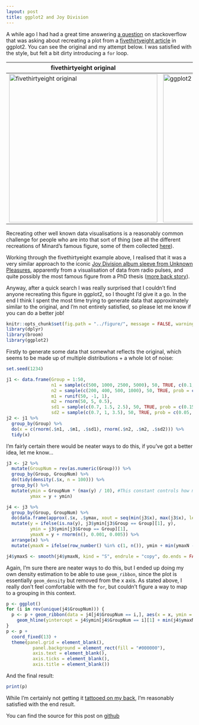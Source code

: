```yaml
---
layout: post
title: ggplot2 and Joy Division
---
```


A while ago I had had a great time answering [a question](http://stackoverflow.com/questions/33619980/spread-out-density-plots-with-ggplot/33620860#33620860) on stackoverflow that was asking about recreating a plot from a [fivethirtyeight article](http://fivethirtyeight.com/features/the-most-conservative-and-most-liberal-elite-law-schools/?ex_cid=538twitter) in ggplot2. You can see the original and my attempt below. I was satisfied with the style, but felt a bit dirty introducing a `for` loop.

fivethirtyeight original | ggplot2 version
|-------------------------|-------------------|
<img src="https://espnfivethirtyeight.files.wordpress.com/2014/12/roeder-feature-lawschools1.png?w=575" alt="fivethirtyeight original" style="height: 400px;"/> | <img src="http://i.stack.imgur.com/jT65k.png" alt="ggplot2 version" style="height: 400px;"/>

Recreating other well known data visualisations is a reasonably common challenge for people who are into that sort of thing (see all the different recreations of Minard's famous figure, some of them collected [here](http://www.datavis.ca/gallery/re-minard.php)).

Working through the fivethirtyeight example above, I realised that it was a very similar approach to the iconic [Joy Division album sleeve from Unknown Pleasures](https://en.wikipedia.org/wiki/Unknown_Pleasures), apparently from a visualisation of data from radio pulses, and quite possibly the most famous figure from a PhD thesis ([more back story](http://thecreatorsproject.vice.com/blog/the-story-behind-joy-divisions-iconic-iunknown-pleasuresi-album-cover)).

Anyway, after a quick search I was really surprised that I couldn't find anyone recreating this figure in ggplot2, so I thought I'd give it a go. In the end I think I spent the most time trying to generate data that approximately similar to the original, and I'm not entirely satisfied, so please let me know if you can do a better job!

```r
knitr::opts_chunk$set(fig.path = "../figure/", message = FALSE, warning = FALSE)
library(dplyr)
library(broom)
library(ggplot2)
```

Firstly to generate some data that somewhat reflects the original, which seems to be made up of multiple distributions + a whole lot of noise:

```r

set.seed(1234)

j1 <- data.frame(Group = 1:50, 
                 n1 = sample(c(500, 1000, 2500, 5000), 50, TRUE, c(0.1, 0.2, 0.4, 0.3)),
                 n2 = sample(c(200, 400, 500, 1000), 50, TRUE, prob = c(0.3, 0.5, 0.15, 0.05)),
                 m1 = runif(50, -1, 1),
                 m2 = rnorm(50, 5, 0.5),
                 sd1 = sample(c(0.7, 1.5, 2.5), 50, TRUE, prob = c(0.15, 0.5, 0.35)),
                 sd2 = sample(c(0.7, 1, 3.5), 50, TRUE, prob = c(0.05, 0.6, 0.35)))
j2 <- j1 %>% 
  group_by(Group) %>% 
  do(x = c(rnorm(.$n1, .$m1, .$sd1), rnorm(.$n2, .$m2, .$sd2))) %>% 
  tidy(x)
```

I'm fairly certain there would be neater ways to do this, if you've got a better idea, let me know...

```r

j3 <- j2 %>% 
  mutate(GroupNum = rev(as.numeric(Group))) %>% 
  group_by(Group, GroupNum) %>% 
  do(tidy(density(.$x, n = 100))) %>% 
  group_by() %>% 
  mutate(ymin = GroupNum * (max(y) / 10), #This constant controls how much overlap between groups there is
         ymax = y + ymin)

j4 <- j3 %>% 
  group_by(Group, GroupNum) %>% 
  do(data.frame(approx(.$x, .$ymax, xout = seq(min(j3$x), max(j3$x), length.out = 250)))) %>% 
  mutate(y = ifelse(is.na(y), j3$ymin[j3$Group == Group][1], y),
         ymin = j3$ymin[j3$Group == Group][1],
         ymaxN = y + rnorm(n(), 0.001, 0.005)) %>% 
  arrange(x) %>% 
  mutate(ymaxN = ifelse(row_number() %in% c(1, n()), ymin + min(ymaxN - ymin), ymaxN))

j4$ymaxS <- smooth(j4$ymaxN, kind = "S", endrule = "copy", do.ends = FALSE)
```

Again, I'm sure there are neater ways to do this, but I ended up doing my own density estimation to be able to use `geom_ribbon`, since the plot is essentially `geom_density` but removed from the x axis. As stated above, I really don't feel comfortable with the `for`, but couldn't figure a way to map to a grouping in this context.

```r
p <- ggplot()
for (i in rev(unique(j4$GroupNum))) {
  p <- p + geom_ribbon(data = j4[j4$GroupNum == i,], aes(x = x, ymin = ymin + min(j4$ymaxN - j4$ymin), ymax = ymaxS, group = GroupNum), colour = "#F0F0F0", fill = "black") +
    geom_hline(yintercept = j4$ymin[j4$GroupNum == i][1] + min(j4$ymaxN - j4$ymin), colour = "#000000")
}
p <- p + 
  coord_fixed(13) +
  theme(panel.grid = element_blank(),
          panel.background = element_rect(fill = "#000000"),
          axis.text = element_blank(),
          axis.ticks = element_blank(),
          axis.title = element_blank())
```

And the final result:

```r
print(p)
```

While I'm certainly not getting it [tattooed on my back](http://ajournalofmusicalthings.com/an-epic-joy-division-tattoo/), I'm reasonably satisfied with the end result. 

You can find the source for this post on [github](https://github.com/alexwhan/alexwhan.github.io/blob/master/_source/2016-03-24-joy-division-plot.Rmd)